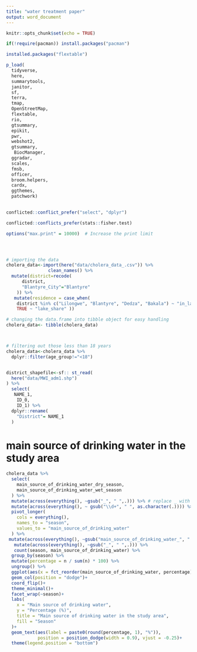 ```yaml
---
title: "water treatment paper"
output: word_document
---
```


```r

knitr::opts_chunk$set(echo = TRUE)

if(!require(pacman)) install.packages("pacman")

installed.packages("flextable")

p_load(
  tidyverse,
  here,
  summarytools,
  janitor,
  sf, 
  terra,
  tmap,
  OpenStreetMap,
  flextable,
  rio, 
  gtsummary, 
  epikit, 
  pwr, 
  webshot2,
  gtsummary, 
   BiocManager,
  ggradar,
  scales,
  fmsb,
  officer, 
  broom.helpers, 
  cardx, 
  ggthemes, 
  patchwork)
 

conflicted::conflict_prefer("select", "dplyr")

conflicted::conflicts_prefer(stats::fisher.test)

options("max.print" = 10000)  # Increase the print limit





```


```r



# importing the data 
cholera_data<-import(here("data/cholera_data_.csv")) %>%
                clean_names() %>% 
  mutate(district=recode(
      district, 
      "Blantyre_City"="Blantyre"
    )) %>% 
   mutate(residence = case_when(
    district %in% c("Lilongwe", "Blantyre", "Dedza", "Bakala") ~ "in_land",
    TRUE ~ "lake_share" )) 

# changing the data.frame into tibble object for easy handling 
cholera_data<- tibble(cholera_data)



# filtering out those less than 18 years 
cholera_data<-cholera_data %>% 
  dplyr::filter(age_group!="<18")


district_shapefile<-sf:: st_read(
  here("data/MWI_adm1.shp")
) %>% 
  select(
   NAME_1,
    ID_0,
    ID_1) %>% 
  dplyr::rename(
    "District"= NAME_1
  )


```



# main source of drinking water in the study area

```r

cholera_data %>% 
  select(
    main_source_of_drinking_water_dry_season, 
    main_source_of_drinking_water_wet_season
  ) %>% 
  mutate(across(everything(), ~gsub("_", " ",.))) %>% # replace _ with space
  mutate(across(everything(), ~ gsub("\\d+", " ", as.character(.)))) %>% # remove 
  pivot_longer(
    cols = everything(),
    names_to = "season",
    values_to = "main_source_of_drinking_water"
  ) %>%  
 mutate(across(everything(), ~gsub("main_source_of_drinking_water_", " ",.))) %>% 
   mutate(across(everything(), ~gsub("_", " ",.))) %>% 
   count(season, main_source_of_drinking_water) %>% 
  group_by(season) %>%
  mutate(percentage = n / sum(n) * 100) %>%
  ungroup() %>% 
  ggplot(aes(x = fct_reorder(main_source_of_drinking_water, percentage), y = percentage, fill = season)) +
  geom_col(position = "dodge")+
  coord_flip()+
  theme_minimal()+
  facet_wrap(~season)+
  labs(
    x = "Main source of drinking water",
    y = "Percentage (%)",
    title = "Main source of drinking water in the study area",
    fill = "Season"
  )+
  geom_text(aes(label = paste0(round(percentage, 1), "%")),
            position = position_dodge(width = 0.9), vjust = -0.25)+
  theme(legend.position = "bottom")




```




























